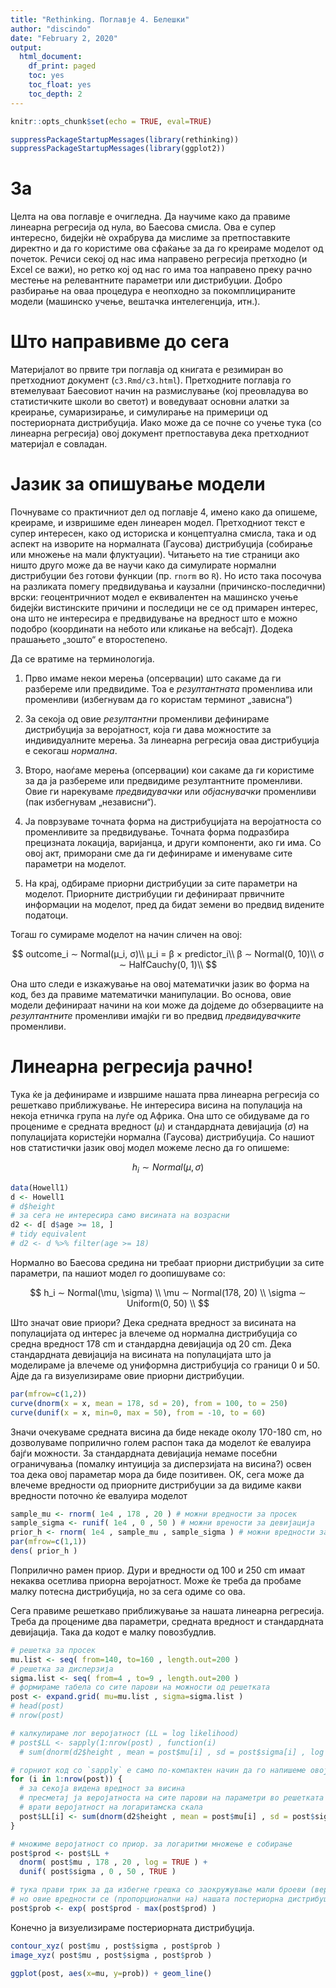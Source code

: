```yaml
---
title: "Rethinking. Поглавје 4. Белешки"
author: "discindo"
date: "February 2, 2020"
output:
  html_document:
    df_print: paged
    toc: yes
    toc_float: yes
    toc_depth: 2
---
```


```r
knitr::opts_chunk$set(echo = TRUE, eval=TRUE)
```

```r
suppressPackageStartupMessages(library(rethinking))
suppressPackageStartupMessages(library(ggplot2))
```


# За

Целта на ова поглавје е очигледна. Да научиме како да правиме линеарна регресија од нула, во Баесова смисла. Ова е супер интересно, бидејќи нѐ охрабрува да мислиме за претпоставките директно и да го користиме ова сфаќање за да го креираме моделот од почеток. Речиси секој од нас има направено регресија претходно (и Excel се важи), но ретко кој од нас го има тоа направено преку рачно местење на релевантните параметри или дистрибуции. Добро разбирање на оваа процедура е неопходно за покомплицираните модели (машинско учење, вештачка интелегенција, итн.).

# Што направивме до сега

Материјалот во првите три поглавја од книгата е резимиран во претходниот документ (`c3.Rmd/c3.html`). Претходните поглавја го втемелуваат Баесовиот начин на размислување (кој преовладува во статистичките школи во светот) и воведуваат основни алатки за креирање, сумаризирање, и симулирање на примерици од постериорната дистрибуција. Иако може да се почне со учење тука (со линеарна регресија) овој документ претпоставува дека претходниот материјал е совладан.

# Јазик за опишување модели

Почнуваме со практичниот дел од поглавје 4, имено како да опишеме, креираме, и извришиме еден линеарен модел. Претходниот текст е супер интересен, како од историска и концептуална смисла, така и од аспект на изворите на нормалната (Гаусова) дистрибуција (собирање или множење на мали флуктуации). Читањето на тие страници ако ништо друго може да ве научи како да симулирате нормални дистрибуции без готови функции (пр. `rnorm` во `R`). Но исто така посочува на разликата помегу предвидувања и каузални (причинско-последични) врски: геоцентричниот модел е еквивалентен на машинско учење бидејќи вистинските причини и последици не се од примарен интерес, она што не интересира е предвидување на вредност што е можно подобро (координати на небото или кликање на вебсајт). Додека прашањето „зошто“ е второстепено.

Да се вратиме на терминологија.   

1) Прво имаме некои мерења (опсервации) што сакаме да ги разбереме или предвидиме. Тоа е _резултантната_ променлива или променливи (избегнувам да го користам терминот „зависна“)

2) За секоја од овие _резултантни_ променливи дефинираме дистрибуција за веројатност, која ги дава можностите за индивидуалните мерења. За линеарна регресија оваа дистрибуција е секогаш _нормална_.

3) Второ, наоѓаме мерења (опсервации) кои сакаме да ги користиме за да ја разбереме или предвидиме резултантните променливи. Овие ги нарекуваме _предвидувачки_ или _објаснувачки_ променливи (пак избегнувам „независни“). 

4) Ја поврзуваме точната форма на дистрибуцијата на веројатноста со променливите за предвидување. Точната форма подразбира прецизната локација, варијанца, и други компоненти, ако ги има. Со овој акт, приморани сме да ги дефинираме и именуваме сите параметри на моделот.

5) На крај, одбираме приорни дистрибуции за сите параметри на моделот. Приорните дистрибуции ги дефинираат првичните информации на моделот, пред да бидат земени во предвид видените податоци.

Тогаш го сумираме моделот на начин сличен на овој:

$$
outcome_i ∼ Normal(μ_i, σ)\\
        μ_i = β × predictor_i\\
        β ∼ Normal(0, 10)\\
        σ ∼ HalfCauchy(0, 1)\\
$$

Она што следи е изкажување на овој математички јазик во форма на код, без да правиме математички манипулации. Во основа, овие модели дефинираат начини на кои може да дојдеме до обзервациите на _резултантните_ променливи имајќи ги во предвид _предвидувачките_ променливи.

# Линеарна регресија рачно!

Тука ќе ја дефинираме и извршиме нашата прва линеарна регресија со решеткаво приближување. Не интересира висина на популација на некоја етничка група на луѓе од Африка. Она што се обидуваме да го процениме е средната вредност ($\mu$) и стандардната девијација ($\sigma$) на популацијата користејќи нормална (Гаусова) дистрибуција. Со нашиот нов статистички јазик овој модел можеме лесно да го опишеме: 
  
$$h_i ∼ Normal(\mu, \sigma)$$

```r
data(Howell1)
d <- Howell1
# d$height
# за сега не интересира само висината на возрасни
d2 <- d[ d$age >= 18, ]
# tidy equivalent
# d2 <- d %>% filter(age >= 18)
```

Нормално во Баесова средина ни требаат приорни дистрибуции за сите параметри, па нашиот модел го доопишуваме со:

$$
h_i ∼ Normal(\mu, \sigma)     \\
\mu ∼ Normal(178, 20)         \\
\sigma ∼ Uniform(0, 50)       \\
$$

Што значат овие приори? Дека средната вредност за висината на популацијата од интерес ја влечеме од нормална дистрибуција со средна вредност 178 cm и стандардна девијација од 20 cm. Дека стандардната девијација на висината на популацијата што ја моделираме ја влечеме од униформна дистрибуција со граници 0 и 50. Ајде да га визуелизираме овие приорни дистрибуции.

```r
par(mfrow=c(1,2))
curve(dnorm(x = x, mean = 178, sd = 20), from = 100, to = 250)
curve(dunif(x = x, min=0, max = 50), from = -10, to = 60)
```

Значи очекуваме средната висина да биде некаде околу 170-180 cm, но дозволуваме поприлично голем распон така да моделот ќе евалуира бајѓи можности. За стандардната девијација немаме посебни ограничувања (помалку интуиција за дисперзијата на висина?) освен тоа дека овој параметар мора да биде позитивен. ОК, сега може да влечеме вредности од приорните дистрибуции за да видиме какви вредности поточно ќе евалуира моделот

```r
sample_mu <- rnorm( 1e4 , 178 , 20 ) # можни вредности за просек
sample_sigma <- runif( 1e4 , 0 , 50 ) # можни врености за девијација
prior_h <- rnorm( 1e4 , sample_mu , sample_sigma ) # можни вредности за висина
par(mfrow=c(1,1))
dens( prior_h )
```

Поприлично рамен приор. Дури и вредности од 100 и 250 cm имаат некаква осетлива приорна веројатност. Може ќе треба да пробаме малку потесна дистрибуција, но за сега одиме со ова.

Сега правиме решеткаво приближување за нашата линеарна регресија. Треба да процениме два параметри, средната вредност и стандардната девијација. Така да кодот е малку повозбудлив.

```r
# решетка за просек
mu.list <- seq( from=140, to=160 , length.out=200 )
# решетка за дисперзија
sigma.list <- seq( from=4 , to=9 , length.out=200 )
# формираме табела со сите парови на можности од решетката
post <- expand.grid( mu=mu.list , sigma=sigma.list )
# head(post)
# nrow(post)

# калкулираме лог веројатност (LL = log likelihood) 
# post$LL <- sapply(1:nrow(post) , function(i)
  # sum(dnorm(d2$height , mean = post$mu[i] , sd = post$sigma[i] , log = TRUE)))

# горниот код со `sapply` е само по-компактен начин да го напишеме овој for циклус
for (i in 1:nrow(post)) {
  # за секоја видена вредност за висина
  # пресметај ја веројатноста на сите парови на параметри во решетката
  # врати веројатност на логаритамска скала
  post$LL[i] <- sum(dnorm(d2$height , mean = post$mu[i] , sd = post$sigma[i] , log = TRUE))
}

# множиме веројатност со приор. за логаритми множење е собирање
post$prod <- post$LL + 
  dnorm( post$mu , 178 , 20 , log = TRUE ) + 
  dunif( post$sigma , 0 , 50 , TRUE )

# тука прави трик за да избегне грешка со заокружување мали броеви (веројатност)
# но овие вредности се (пропорционални на) нашата постериорна дистрибуција
post$prob <- exp( post$prod - max(post$prod) )
```

Конечно ја визуелизираме постериорната дистрибуција. 

```r
contour_xyz( post$mu , post$sigma , post$prob )
image_xyz( post$mu , post$sigma , post$prob )

ggplot(post, aes(x=mu, y=prob)) + geom_line()
```
